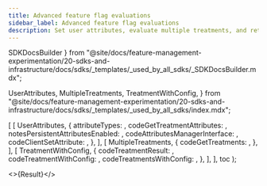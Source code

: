 ```yaml
---
title: Advanced feature flag evaluations
sidebar_label: Advanced feature flag evaluations
description: Set user attributes, evaluate multiple treatments, and retrieve treatment config data.
---
```


  SDKDocsBuilder
} from "@site/docs/feature-management-experimentation/20-sdks-and-infrastructure/docs/sdks/_templates/_used_by_all_sdks/_SDKDocsBuilder.mdx";

  UserAttributes,
  MultipleTreatments,
  TreatmentWithConfig,
} from "@site/docs/feature-management-experimentation/20-sdks-and-infrastructure/docs/sdks/_templates/_used_by_all_sdks/index.mdx";





  [
    [
      UserAttributes,
      {
        attributeTypes:                   <AttributeTypes />,
        codeGetTreatmentAttributes:       <GetTreatmentAttributes />,
        notesPersistentAttributesEnabled: <NotesPersistentAttributes />,
        codeAttributesManagerInterface:   <AttributesManagerInterface />,
        codeClientSetAttribute:           <ClientSetAttribute />,
      },
    ],
    [
      MultipleTreatments,
      {
        codeGetTreatments: <GetTreatments />,
      },
    ],
    [
      TreatmentWithConfig,
      {
        codeTreatmentResult:      <TreatmentResult />,
        codeTreatmentWithConfig:  <GetTreatmentWithConfig />,
        codeTreatmentsWithConfig: <GetTreatmentsWithConfig />,
      },
    ],
  ],
  toc
);

<>{Result}</>